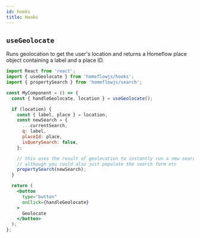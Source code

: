 ```yaml
---
id: hooks
title: Hooks
---
```


## `useGeolocate`

Runs geolocation to get the user's location and returns a Homeflow place object containing a label and a place ID.

```jsx
import React from 'react';
import { useGeolocate } from 'homeflowjs/hooks';
import { propertySearch } from 'homeflowjs/search';

const MyComponent = () => {
  const { handleGeolocate, location } = useGeolocate();

  if (location) {
    const { label, place } = location;
    const newSearch = {
      ...currentSearch,
      q: label,
      placeId: place,
      isQuerySearch: false,
    };

    // this uses the result of geolocation to instantly run a new search
    // although you could also just populate the search form etc
    propertySearch(newSearch);
  }

  return (
    <button
      type="button"
      onClick={handleGeolocate}
    >
      Geolocate
    </button>
  );
};
```
